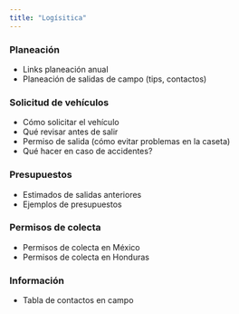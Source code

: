 ```yaml
---
title: "Logísitica"
---
```


### Planeación 

- Links planeación anual 
- Planeación de salidas de campo (tips, contactos)

### Solicitud de vehículos

- Cómo solicitar el vehículo 
- Qué revisar antes de salir 
- Permiso de salida (cómo evitar problemas en la caseta)
- Qué hacer en caso de accidentes?

### Presupuestos 

- Estimados de salidas anteriores
- Ejemplos de presupuestos

### Permisos de colecta

- Permisos de colecta en México 
- Permisos de colecta en Honduras

### Información 

 - Tabla de contactos en campo 

 